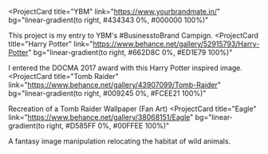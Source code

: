 <ProjectCard title="YBM" link="https://www.yourbrandmate.in/" bg="linear-gradient(to right, #434343 0%, #000000 100%)" 

This project is my entry to YBM's #BusinesstoBrand Campign. <ProjectCard title="Harry Potter" link="https://www.behance.net/gallery/52915793/Harry-Potter" bg="linear-gradient(to right, #662D8C 0%, #ED1E79 100%)"

I entered the DOCMA 2017 award with this Harry Potter inspired image. <ProjectCard title="Tomb Raider" link="https://www.behance.net/gallery/43907099/Tomb-Raider" bg="linear-gradient(to right, #009245 0%, #FCEE21 100%)"

Recreation of a Tomb Raider Wallpaper (Fan Art) <ProjectCard title="Eagle" link="https://www.behance.net/gallery/38068151/Eagle" bg="linear-gradient(to right, #D585FF 0%, #00FFEE 100%)"

A fantasy image manipulation relocating the habitat of wild animals.
